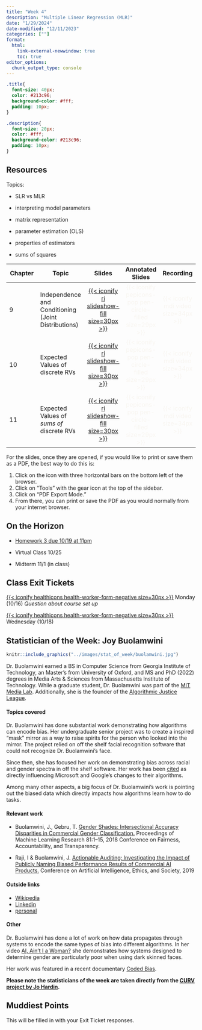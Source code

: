 ```yaml
---
title: "Week 4"
description: "Multiple Linear Regression (MLR)"
date: "1/29/2024"
date-modified: "12/11/2023"
categories: [""]
format: 
  html:
    link-external-newwindow: true
    toc: true
editor_options: 
  chunk_output_type: console
---
```


```css
.title{
  font-size: 40px;
  color: #213c96;
  background-color: #fff;
  padding: 10px;
}

.description{
  font-size: 20px;
  color: #fff;
  background-color: #213c96;
  padding: 10px;
}
```

## Resources

Topics:

-   SLR vs MLR

-   interpreting model parameters

-   matrix representation

-   parameter estimation (OLS)

-   properties of estimators

-   sums of squares

| Chapter | Topic                                               |                                                         Slides                                                         |                                  Annotated Slides                                  |                           Recording                           |
|---------------|---------------|:-------------:|:-------------:|:-------------:|
| 9       | Independence and Conditioning (Joint Distributions) |       [[{{< iconify ri slideshow-fill size=30px >}}](/slides/9_joint_distributions.qmd)]{style="color:#f8f5f0;"}       | [{{< iconify pepicons-pop pen-circle-filled size=29px >}}]{style="color:#f8f5f0;"} | [{{< iconify mdi video size=34px >}}]{style="color:#f8f5f0;"} |
| 10      | Expected Values of discrete RVs                     |        [[{{< iconify ri slideshow-fill size=30px >}}](/slides/10_Expected_Values.qmd)]{style="color:#f8f5f0;"}         | [{{< iconify pepicons-pop pen-circle-filled size=29px >}}]{style="color:#f8f5f0;"} | [{{< iconify mdi video size=34px >}}]{style="color:#f8f5f0;"} |
| 11      | Expected Values of *sums of* discrete RVs           | [[{{< iconify ri slideshow-fill size=30px >}}](/slides/11_Expected_Values_of_Sums_of_rvs.qmd)]{style="color:#f8f5f0;"} | [{{< iconify pepicons-pop pen-circle-filled size=29px >}}]{style="color:#f8f5f0;"} | [{{< iconify mdi video size=34px >}}]{style="color:#f8f5f0;"} |

For the slides, once they are opened, if you would like to print or save them as a PDF, the best way to do this is:

1.  Click on the icon with three horizontal bars on the bottom left of the browser.
2.  Click on "Tools" with the gear icon at the top of the sidebar.
3.  Click on "PDF Export Mode."
4.  From there, you can print or save the PDF as you would normally from your internet browser.

## On the Horizon

-   [Homework 3 due 10/19 at 11pm](/homework/HW3.qmd)

-   Virtual Class 10/25

-   Midterm 11/1 (in class)

## Class Exit Tickets

[[{{< iconify healthicons health-worker-form-negative size=30px >}}](https://forms.office.com/Pages/ResponsePage.aspx?id=V3lz4rj6fk2U9pvWr59xWFMopmPUjRtDiHLswhgacNhUMEJVQVc5Rjk2NkhGR0pQOVJQSzAzNlI2Ry4u)]{style="color:#f8f5f0;"} Monday (10/16) *Question about course set up*

[[{{< iconify healthicons health-worker-form-negative size=30px >}}](https://forms.office.com/Pages/ResponsePage.aspx?id=V3lz4rj6fk2U9pvWr59xWFMopmPUjRtDiHLswhgacNhUQlJaRE5FVTZCWDlSTlZYSVFSVzZSVEFFOS4u)]{style="color:#f8f5f0;"} Wednesday (10/18)

## Statistician of the Week: Joy Buolamwini

::: grid
::: g-col-4
```r
knitr::include_graphics("../images/stat_of_week/buolamwini.jpg")
```
:::

::: g-col-8
Dr. Buolamwini earned a BS in Computer Science from Georgia Institute of Technology, an Master's from University of Oxford, and MS and PhD (2022) degrees in Media Arts & Sciences from Massachusetts Institute of Technology. While a graduate student, Dr. Buolamwini was part of the <a href = "https://www.media.mit.edu/" target = "_blank">MIT Media Lab</a>. Additionally, she is the founder of the <a href = "https://www.ajl.org/" target = "_blank">Algorithmic Justice League</a>.
:::
:::

#### Topics covered

Dr. Buolamwini has done substantial work demonstrating how algorithms can encode bias. Her undergraduate senior project was to create a inspired "mask" mirror as a way to raise spirits for the person who looked into the mirror. The project relied on off the shelf facial recognition software that could not recognize Dr. Buolamwini's face.

Since then, she has focused her work on demonstrating bias across racial and gender spectra in off the shelf software. Her work has been <a href = "https://www.biometricupdate.com/202003/tech-giants-pressured-to-follow-google-in-removing-gender-labels-from-computer-vision-services" target = "_blank">cited</a> as directly influencing Microsoft and Google's changes to their algorithms.

Among many other aspects, a big focus of Dr. Buolamwini's work is pointing out the biased data which directly impacts how algorithms learn how to do tasks.

#### Relevant work

-   Buolamwini, J., Gebru, T. <a href = "https://proceedings.mlr.press/v81/buolamwini18a/buolamwini18a.pdf" target = "_blank">Gender Shades: Intersectional Accuracy Disparities in Commercial Gender Classification.</a> Proceedings of Machine Learning Research 81:1--15, 2018 Conference on Fairness, Accountability, and Transparency.

-   Raji, I & Buolamwini, J. <a href = "https://doi.org/10.1145/3306618.3314244" target = "_blank">Actionable Auditing: Investigating the Impact of Publicly Naming Biased Performance Results of Commercial AI Products.</a> Conference on Artificial Intelligence, Ethics, and Society, 2019

#### Outside links

-   [Wikipedia](https://en.wikipedia.org/wiki/Joy_Buolamwini)
-   [Linkedin](https://www.linkedin.com/in/buolamwini/)
-   [personal](https://www.poetofcode.com/)

#### Other

Dr. Buolamwini has done a lot of work on how data propagates through systems to encode the same types of bias into different algorithms. In her video <a href = "https://www.youtube.com/watch?v=QxuyfWoVV98" target = "_blank">AI, Ain't I a Woman?</a> she demonstrates how systems designed to determine gender are particularly poor when using dark skinned faces.

Her work was featured in a recent documentary <a href = "https://www.codedbias.com/" target = "_blank">Coded Bias</a>.

**Please note the statisticians of the week are taken directly from the [CURV project by Jo Hardin](https://hardin47.github.io/CURV/).**

## Muddiest Points

This will be filled in with your Exit Ticket responses.
